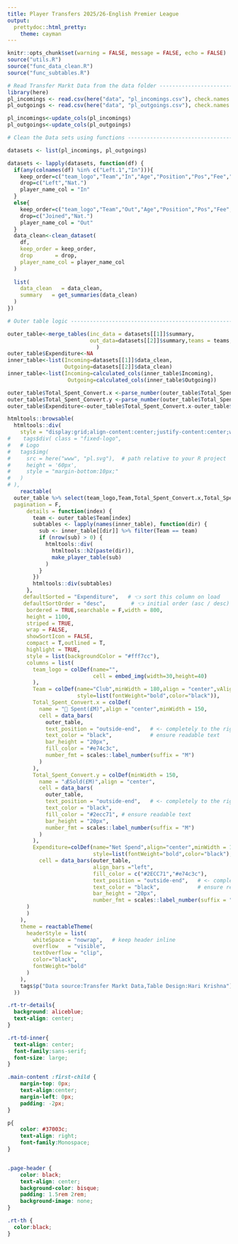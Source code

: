```yaml
---
title: Player Transfers 2025/26-English Premier League
output: 
  prettydoc::html_pretty:
    theme: cayman
---
```


```r
knitr::opts_chunk$set(warning = FALSE, message = FALSE, echo = FALSE)
source("utils.R")
source("func_data_clean.R")
source("func_subtables.R")
```

```r
# Read Transfer Markt Data from the data folder ------------------------------------------------
library(here)
pl_incomings <- read.csv(here("data", "pl_incomings.csv"), check.names = TRUE)
pl_outgoings <- read.csv(here("data", "pl_outgoings.csv"), check.names = TRUE)

```

```r
pl_incomings<-update_cols(pl_incomings)
pl_outgoings<-update_cols(pl_outgoings)

```

```r
# Clean the Data sets using functions -------------------------------------

datasets <- list(pl_incomings, pl_outgoings)

datasets <- lapply(datasets, function(df) {
  if(any(colnames(df) %in% c("Left.1","In"))){
    keep_order=c("team_logo","Team","In","Age","Position","Pos","Fee","Market.value","Left.1")
    drop=c("Left","Nat.")
    player_name_col = "In"
  }
  else{
    keep_order=c("team_logo","Team","Out","Age","Position","Pos","Fee","Market.value","Joined.1")
    drop=c("Joined","Nat.")
    player_name_col = "Out"
  }
  data_clean<-clean_dataset(
    df,
    keep_order = keep_order,
    drop       = drop,
    player_name_col = player_name_col
  )
  
  list(
    data_clean   = data_clean,
    summary   = get_summaries(data_clean)
  )
})

```

```r
# Outer table logic -------------------------------------------------------

outer_table<-merge_tables(inc_data = datasets[[1]]$summary,
                          out_data=datasets[[2]]$summary,teams = teams,pl_inc_data = pl_incomings
                            )
outer_table$Expenditure<-NA
inner_table<-list(Incoming=datasets[[1]]$data_clean,
                  Outgoing=datasets[[2]]$data_clean)
inner_table<-list(Incoming=calculated_cols(inner_table$Incoming),
                   Outgoing=calculated_cols(inner_table$Outgoing))
```

```r
outer_table$Total_Spent_Convert.x <-parse_number(outer_table$Total_Spent_Convert.x)
outer_table$Total_Spent_Convert.y <-parse_number(outer_table$Total_Spent_Convert.y)
outer_table$Expenditure<-outer_table$Total_Spent_Convert.x-outer_table$Total_Spent_Convert.y
```

```r
htmltools::browsable(
  htmltools::div(
    style = "display:grid;align-content:center;justify-content:center;width: 70%; margin: 0 auto; text-align: center;",
#    tags$div( class = "fixed-logo",
#   # Logo
#   tags$img(
#     src = here("www", "pl.svg"),  # path relative to your R project
#     height = '60px',
#     style = "margin-bottom:10px;"
#   )
# ),
    reactable(
  outer_table %>% select(team_logo,Team,Total_Spent_Convert.x,Total_Spent_Convert.y,Expenditure,-Total_Spent.x,-Total_Spent.y),
  pagination = F,
      details = function(index) {
        team <- outer_table$Team[index]
        subtables <- lapply(names(inner_table), function(dir) {
          sub <- inner_table[[dir]] %>% filter(Team == team)
          if (nrow(sub) > 0) {
            htmltools::div(
              htmltools::h2(paste(dir)),
              make_player_table(sub)
            )
          }
        })
        htmltools::div(subtables)
      },
     defaultSorted = "Expenditure",   # 👈 sort this column on load
     defaultSortOrder = "desc",        # 👈 initial order (asc / desc)
      bordered = TRUE,searchable = F,width = 800,
      height = 1100,
      striped = TRUE,
      wrap = FALSE,
      showSortIcon = FALSE,
      compact = T,outlined = T,
      highlight = TRUE,
      style = list(backgroundColor = "#fff7cc"),
      columns = list(
        team_logo = colDef(name="",
                           cell = embed_img(width=30,height=40)
        ),
        Team = colDef(name="Club",minWidth = 180,align = "center",vAlign = "center",
                      style=list(fontWeight="bold",color="black")),
        Total_Spent_Convert.x = colDef(
          name = "💸 Spent(£M)",align = "center",minWidth = 150,
          cell = data_bars(
            outer_table,
            text_position = "outside-end",   # <- completely to the right
            text_color = "black",            # ensure readable text
            bar_height = "20px",
            fill_color = "#e74c3c",
            number_fmt = scales::label_number(suffix = "M")
          )
        ),
        Total_Spent_Convert.y = colDef(minWidth = 150,
          name = "💰Sold(£M)",align = "center",
          cell = data_bars(
            outer_table,
            text_position = "outside-end",   # <- completely to the right
            text_color = "black",
            fill_color = "#2ecc71", # ensure readable text
            bar_height = "20px",
            number_fmt = scales::label_number(suffix = "M")
          )
        ),
        Expenditure=colDef(name="Net Spend",align="center",minWidth = 170,
                           style=list(fontWeight="bold",color="black"),
          cell = data_bars(outer_table,
                           align_bars ="left",
                           fill_color = c("#2ECC71","#e74c3c"),
                           text_position = "outside-end",   # <- completely to the right
                           text_color = "black",            # ensure readable text
                           bar_height = "20px",
                           number_fmt = scales::label_number(suffix = "M")  )
      )
      )
    ),
    theme = reactableTheme(
      headerStyle = list(
        whiteSpace = "nowrap",   # keep header inline
        overflow   = "visible",
        textOverflow = "clip",
        color="black",
        fontWeight="bold"
      )
    ),
    tags$p("Data source:Transfer Markt Data,Table Design:Hari Krishna")
  ))

```

```css

.rt-tr-details{
  background: aliceblue;
  text-align: center;
}

.rt-td-inner{
  text-align: center;
  font-family:sans-serif;
  font-size: large;
}

.main-content :first-child {
    margin-top: 0px;
    text-align:center;
    margin-left: 0px;
    padding: -2px;
}

p{
    color: #37003c;
    text-align: right;
    font-family:Monospace;
}


.page-header {
    color: black;
    text-align: center;
    background-color: bisque;
    padding: 1.5rem 2rem;
    background-image: none;
}

.rt-th {
  color:black;
}
```
